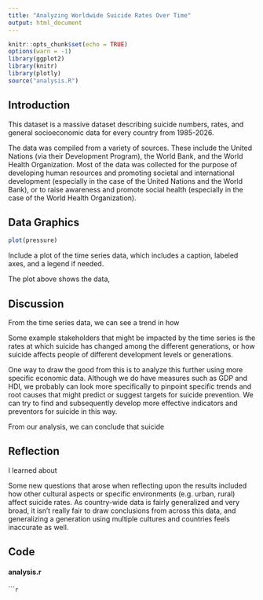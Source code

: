 ```yaml
---
title: "Analyzing Worldwide Suicide Rates Over Time"
output: html_document
---
```


```r
knitr::opts_chunk$set(echo = TRUE)
options(warn = -1)
library(ggplot2)
library(knitr)
library(plotly)
source("analysis.R")
```

## Introduction

This dataset is a massive dataset describing suicide numbers, rates, and general socioeconomic data for every country from 1985-2026.  

The data was compiled from a variety of sources. These include the United Nations (via their Development Program), the World Bank, and the World Health Organization. Most of the data was collected for the purpose of developing human resources and promoting societal and international development (especially in the case of the United Nations and the World Bank), or to raise awareness and promote social health (especially in the case of the World Health Organization).

## Data Graphics

```r
plot(pressure)
```

Include a plot of the time series data, which includes a caption, labeled axes, and a legend if needed.  

The plot above shows the data, 

## Discussion

From the time series data, we can see a trend in how  

Some example stakeholders that might be impacted by the time series is the rates at which suicide has changed among the different generations, or how suicide affects people of different development levels or generations.   

One way to draw the good from this is to analyze this further using more specific economic data. Although we do have measures such as GDP and HDI, we probably can look more specifically to pinpoint specific trends and root causes that might predict or suggest targets for suicide prevention. We can try to find and subsequently develop more effective indicators and preventors for suicide in this way.  

From our analysis, we can conclude that suicide  

## Reflection

I learned about  

Some new questions that arose when reflecting upon the results included how other cultural aspects or specific environments (e.g. urban, rural) affect suicide rates. As country-wide data is fairly generalized and very broad, it isn't really fair to draw conclusions from across this data, and generalizing a generation using multiple cultures and countries feels inaccurate as well.  

## Code

#### analysis.r


``````r
```
